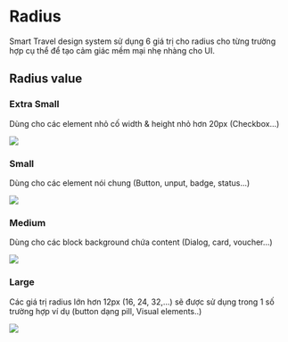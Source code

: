 
<Meta title="Foundations/Radius" />

# Radius

Smart Travel design system sử dụng 6 giá trị cho radius cho từng trường hợp cụ thể để tạo cảm giác mềm mại nhẹ nhàng cho UI.

## Radius value

### Extra Small

Dùng cho các element nhỏ cố width & height nhỏ hơn 20px (Checkbox...)

<img src={img9} />

### Small

Dùng cho các element nói chung (Button, unput, badge, status...)

<img src={img10} />

### Medium

Dùng cho các block background chứa content (Dialog, card, voucher...)

<img src={img11} />

### Large

Các giá trị radius lớn hơn 12px (16, 24, 32,...) sẽ được sử dụng trong 1 số trường hợp ví dụ (button dạng pill, Visual elements..)

<img src={img12} />
